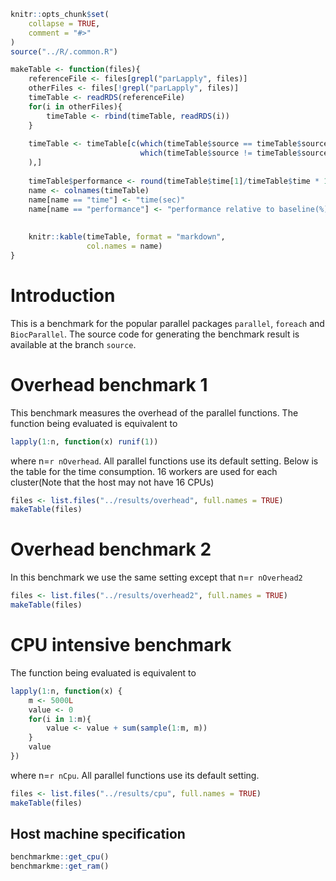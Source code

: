 ```r
knitr::opts_chunk$set(
    collapse = TRUE,
    comment = "#>"
)
source("../R/.common.R")

makeTable <- function(files){
    referenceFile <- files[grepl("parLapply", files)]
    otherFiles <- files[!grepl("parLapply", files)]
    timeTable <- readRDS(referenceFile)
    for(i in otherFiles){
        timeTable <- rbind(timeTable, readRDS(i))
    }
    
    timeTable <- timeTable[c(which(timeTable$source == timeTable$source[1]),
                             which(timeTable$source != timeTable$source[1])
    ),]
    
    timeTable$performance <- round(timeTable$time[1]/timeTable$time * 100, 2)
    name <- colnames(timeTable)
    name[name == "time"] <- "time(sec)"
    name[name == "performance"] <- "performance relative to baseline(%)"
    
    
    knitr::kable(timeTable, format = "markdown",
                 col.names = name)
}
```
# Introduction
This is a benchmark for the popular parallel packages `parallel`, `foreach` and `BiocParallel`. The source code for generating the benchmark result is available at the branch `source`.


# Overhead benchmark 1
This benchmark measures the overhead of the parallel functions. The function being evaluated is equivalent to
```r
lapply(1:n, function(x) runif(1))
```
where n=`r nOverhead`. All parallel functions use its default setting. Below is the table for the time consumption. 16 workers are used for each cluster(Note that the host may not have 16 CPUs)
```r
files <- list.files("../results/overhead", full.names = TRUE)
makeTable(files)
```

# Overhead benchmark 2
In this benchmark we use the same setting except that n=`r nOverhead2`
```r
files <- list.files("../results/overhead2", full.names = TRUE)
makeTable(files)
```


# CPU intensive benchmark
The function being evaluated is equivalent to
```r
lapply(1:n, function(x) {
    m <- 5000L
    value <- 0
    for(i in 1:m){
        value <- value + sum(sample(1:m, m))
    }
    value
})
```
where n=`r nCpu`. All parallel functions use its default setting.

```r
files <- list.files("../results/cpu", full.names = TRUE)
makeTable(files)
```




## Host machine specification
```r
benchmarkme::get_cpu()
benchmarkme::get_ram()
```

